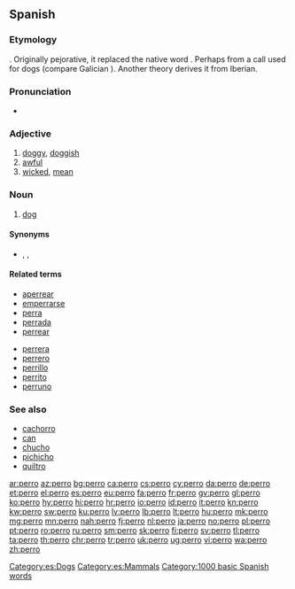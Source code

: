 {{also|pero|però}}
==Spanish==

===Etymology===
{{unk.|lang=es}}. Originally pejorative, it replaced the native word {{term|lang=es|can}}. Perhaps from a call used for dogs (compare Galician {{term|apurrar||set the dogs on}}).  Another theory derives it from Iberian.

===Pronunciation===
* {{IPA|/ˈpe.ro/|lang=es}}

===Adjective===
{{es-adj|f=perra}}

# [[doggy]], [[doggish]]
# [[awful]]
# [[wicked]], [[mean]]

===Noun===
{{es-noun|m|f=perra}}

# [[dog]]

====Synonyms====
* {{l|es|cachorro}}, {{l|es|can}}, {{l|es|chucho}}

====Related terms====
{{rel-top}}
* [[aperrear]]
* [[emperrarse]]
* [[perra]] {{g|f}}
* [[perrada]]
* [[perrear]]
{{rel-mid}}
* [[perrera]] {{g|f}}
* [[perrero]]
* [[perrillo]]
* [[perrito]] {{g|m}}
* [[perruno]] {{pos_a}}
{{rel-bottom}}

===See also===
* [[cachorro]] {{g|m}}
* [[can]] {{g|m}}
* [[chucho]] {{g|m}}
* [[pichicho]] {{g|m}}
* [[quiltro]] {{g|m}}

[[Category:es:Dogs]]
[[Category:es:Mammals]]
[[Category:1000 basic Spanish words]]

[[ar:perro]]
[[az:perro]]
[[bg:perro]]
[[ca:perro]]
[[cs:perro]]
[[cy:perro]]
[[da:perro]]
[[de:perro]]
[[et:perro]]
[[el:perro]]
[[es:perro]]
[[eu:perro]]
[[fa:perro]]
[[fr:perro]]
[[gv:perro]]
[[gl:perro]]
[[ko:perro]]
[[hy:perro]]
[[hi:perro]]
[[hr:perro]]
[[io:perro]]
[[id:perro]]
[[it:perro]]
[[kn:perro]]
[[kw:perro]]
[[sw:perro]]
[[ku:perro]]
[[lv:perro]]
[[lb:perro]]
[[lt:perro]]
[[hu:perro]]
[[mk:perro]]
[[mg:perro]]
[[mn:perro]]
[[nah:perro]]
[[fj:perro]]
[[nl:perro]]
[[ja:perro]]
[[no:perro]]
[[pl:perro]]
[[pt:perro]]
[[ro:perro]]
[[ru:perro]]
[[sm:perro]]
[[sk:perro]]
[[fi:perro]]
[[sv:perro]]
[[tl:perro]]
[[ta:perro]]
[[th:perro]]
[[chr:perro]]
[[tr:perro]]
[[uk:perro]]
[[ug:perro]]
[[vi:perro]]
[[wa:perro]]
[[zh:perro]]